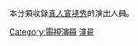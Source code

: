 {{noteTA
|G1=TV
}}
{{Catnav|頁面分類|人类社会|文化|电视剧|電視演員}}
{{Catnav|頁面分類|人物|各職業人物|演员|電視演員}}
{{Catnav|頁面分類|...|电视|电视节目|真人秀節目}}
{{Catnav|頁面分類|...|电视节目|电视剧|電視演員}}
{{Catnav|頁面分類|...|电视剧|演员|電視演員}}

本分類收錄[[真人實境秀|真人實境秀]]的演出人員。
{{Commonscat|Participants in reality television series}}

[[Category:電視演員|Category:電視演員]]
[[Category:真人秀節目|演員]]